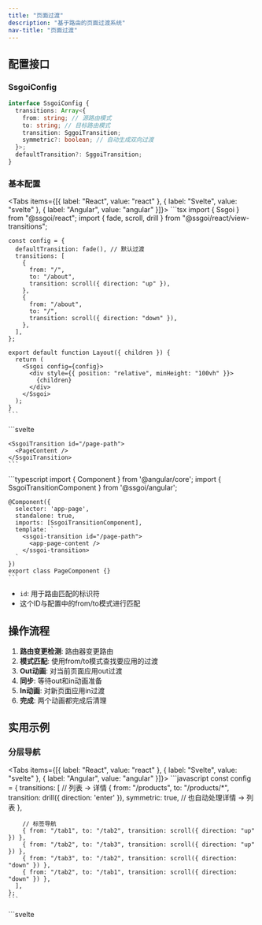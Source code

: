 ```yaml
---
title: "页面过渡"
description: "基于路由的页面过渡系统"
nav-title: "页面过渡"
---
```


## 配置接口

### SsgoiConfig

```typescript
interface SsgoiConfig {
  transitions: Array<{
    from: string; // 源路由模式
    to: string; // 目标路由模式
    transition: SggoiTransition;
    symmetric?: boolean; // 自动生成双向过渡
  }>;
  defaultTransition?: SggoiTransition;
}
```

### 基本配置

<Tabs items={[{ label: "React", value: "react" }, { label: "Svelte", value: "svelte" }, { label: "Angular", value: "angular" }]}>
  <TabPanel value="react">
    ```tsx
    import { Ssgoi } from "@ssgoi/react";
    import { fade, scroll, drill } from "@ssgoi/react/view-transitions";

    const config = {
      defaultTransition: fade(), // 默认过渡
      transitions: [
        {
          from: "/",
          to: "/about",
          transition: scroll({ direction: "up" }),
        },
        {
          from: "/about",
          to: "/",
          transition: scroll({ direction: "down" }),
        },
      ],
    };

    export default function Layout({ children }) {
      return (
        <Ssgoi config={config}>
          <div style={{ position: "relative", minHeight: "100vh" }}>
            {children}
          </div>
        </Ssgoi>
      );
    }
    ```
  </TabPanel>
  <TabPanel value="svelte">
    ```svelte
    <script>
      import { Ssgoi } from "@ssgoi/svelte";
      import { fade, scroll, drill } from "@ssgoi/svelte/view-transitions";

      const config = {
        defaultTransition: fade(), // 默认过渡
        transitions: [
          {
            from: "/",
            to: "/about",
            transition: scroll({ direction: "up" }),
          },
          {
            from: "/about",
            to: "/",
            transition: scroll({ direction: "down" }),
          },
        ],
      };
    </script>

    <Ssgoi {config}>
      <div style="position: relative; min-height: 100vh;">
        <slot />
      </div>
    </Ssgoi>
    ```
  </TabPanel>
  <TabPanel value="angular">
    ```typescript
    import { Component } from '@angular/core';
    import { SsgoiComponent } from '@ssgoi/angular';
    import { fade, scroll } from '@ssgoi/angular/view-transitions';
    import type { SsgoiConfig } from '@ssgoi/angular';

    @Component({
      selector: 'app-root',
      standalone: true,
      imports: [SsgoiComponent],
      template: `
        <ssgoi [config]="ssgoiConfig">
          <div style="position: relative; min-height: 100vh;">
            <router-outlet />
          </div>
        </ssgoi>
      `
    })
    export class AppComponent {
      ssgoiConfig: SsgoiConfig = {
        defaultTransition: fade(), // 默认过渡
        transitions: [
          {
            from: '/',
            to: '/about',
            transition: scroll({ direction: 'up' })
          },
          {
            from: '/about',
            to: '/',
            transition: scroll({ direction: 'down' })
          }
        ]
      };
    }
    ```
  </TabPanel>
</Tabs>

## 路由匹配规则

### 模式类型

1. **精确匹配**: `/home` → 与`/home`完全匹配
2. **通配符后缀**: `/products/*` → 匹配`/products/123`
3. **完全通配符**: `*` → 匹配所有路由

### 匹配优先级

更具体的模式优先：

```javascript
transitions: [
  // 第1优先级：精确匹配
  { from: "/blog/post-1", to: "/blog/post-2", transition: scroll() },

  // 第2优先级：通配符匹配
  { from: "/blog/*", to: "/blog/*", transition: fade() },

  // 第3优先级：defaultTransition
];
```

## 对称选项

自动生成双向过渡：

```javascript
{
  from: '/home',
  to: '/about',
  transition: fade(),
  symmetric: true  // 自动生成反向过渡
}

// 上述配置如下工作：
// /home → /about: fade
// /about → /home: fade (自动生成)
```

## 视图过渡结构

视图过渡遵循与元素过渡相同的结构：

```typescript
interface ViewTransition {
  in?: (
    element: HTMLElement,
    context?: SggoiTransitionContext
  ) => TransitionConfig;
  out?: (
    element: HTMLElement,
    context?: SggoiTransitionContext
  ) => TransitionConfig;
}
```

- **out**: 应用于from页面（退出页面）
- **in**: 应用于to页面（进入页面）

## 上下文对象

前一页和当前页之间的滚动差异作为第二个参数传递给视图过渡：

```typescript
interface SggoiTransitionContext {
  scrollOffset: {
    x: number; // 前一页和当前页之间的X轴滚动差
    y: number; // 前一页和当前页之间的Y轴滚动差
  };
}

// 示例：感知滚动的过渡
const scrollAwareTransition = {
  in: (element, context) => {
    const { scrollOffset } = context;
    return {
      prepare: (el) => {
        // 从滚动差异位置开始
        el.style.transform = `translateY(${-scrollOffset.y}px)`;
      },
      tick: (progress) => ({
        // 返回到原始位置
        transform: `translateY(${-scrollOffset.y * (1 - progress)}px)`,
      }),
    };
  },
};
```

## SsgoiTransition组件

包装每个页面的包装器组件：

<Tabs items={[{ label: "React", value: "react" }, { label: "Svelte", value: "svelte" }, { label: "Angular", value: "angular" }]}>
  <TabPanel value="react">
    ```tsx
    import { SsgoiTransition } from "@ssgoi/react";

    export default function Page() {
      return (
        <SsgoiTransition id="/page-path">
          <PageContent />
        </SsgoiTransition>
      );
    }
    ```
  </TabPanel>
  <TabPanel value="svelte">
    ```svelte
    <script>
      import { SsgoiTransition } from "@ssgoi/svelte";
    </script>

    <SsgoiTransition id="/page-path">
      <PageContent />
    </SsgoiTransition>
    ```
  </TabPanel>
  <TabPanel value="angular">
    ```typescript
    import { Component } from '@angular/core';
    import { SsgoiTransitionComponent } from '@ssgoi/angular';

    @Component({
      selector: 'app-page',
      standalone: true,
      imports: [SsgoiTransitionComponent],
      template: `
        <ssgoi-transition id="/page-path">
          <app-page-content />
        </ssgoi-transition>
      `
    })
    export class PageComponent {}
    ```
  </TabPanel>
</Tabs>

- `id`: 用于路由匹配的标识符
- 这个ID与配置中的from/to模式进行匹配

## 操作流程

1. **路由变更检测**: 路由器变更路由
2. **模式匹配**: 使用from/to模式查找要应用的过渡
3. **Out动画**: 对当前页面应用out过渡
4. **同步**: 等待out和in动画准备
5. **In动画**: 对新页面应用in过渡
6. **完成**: 两个动画都完成后清理

## 实用示例

### 分层导航

<Tabs items={[{ label: "React", value: "react" }, { label: "Svelte", value: "svelte" }, { label: "Angular", value: "angular" }]}>
  <TabPanel value="react">
    ```javascript
    const config = {
      transitions: [
        // 列表 → 详情
        {
          from: "/products",
          to: "/products/*",
          transition: drill({ direction: 'enter' }),
          symmetric: true, // 也自动处理详情 → 列表
        },

        // 标签导航
        { from: "/tab1", to: "/tab2", transition: scroll({ direction: "up" }) },
        { from: "/tab2", to: "/tab3", transition: scroll({ direction: "up" }) },
        { from: "/tab3", to: "/tab2", transition: scroll({ direction: "down" }) },
        { from: "/tab2", to: "/tab1", transition: scroll({ direction: "down" }) },
      ],
    };
    ```
  </TabPanel>
  <TabPanel value="svelte">
    ```svelte
    <script>
      import { drill, scroll } from "@ssgoi/svelte/view-transitions";

      const config = {
        transitions: [
          // 列表 → 详情
          {
            from: "/products",
            to: "/products/*",
            transition: drill({ direction: 'enter' }),
            symmetric: true, // 也自动处理详情 → 列表
          },

          // 标签导航
          { from: "/tab1", to: "/tab2", transition: scroll({ direction: "up" }) },
          { from: "/tab2", to: "/tab3", transition: scroll({ direction: "up" }) },
          { from: "/tab3", to: "/tab2", transition: scroll({ direction: "down" }) },
          { from: "/tab2", to: "/tab1", transition: scroll({ direction: "down" }) },
        ],
      };
    </script>
    ```
  </TabPanel>
  <TabPanel value="angular">
    ```typescript
    import { drill, scroll } from '@ssgoi/angular/view-transitions';
    import type { SsgoiConfig } from '@ssgoi/angular';

    const ssgoiConfig: SsgoiConfig = {
      transitions: [
        // 列表 → 详情
        {
          from: '/products',
          to: '/products/*',
          transition: drill({ direction: 'enter' }),
          symmetric: true // 也自动处理详情 → 列表
        },

        // 标签导航
        { from: '/tab1', to: '/tab2', transition: scroll({ direction: 'up' }) },
        { from: '/tab2', to: '/tab3', transition: scroll({ direction: 'up' }) },
        { from: '/tab3', to: '/tab2', transition: scroll({ direction: 'down' }) },
        { from: '/tab2', to: '/tab1', transition: scroll({ direction: 'down' }) }
      ]
    };
    ```
  </TabPanel>
</Tabs>
